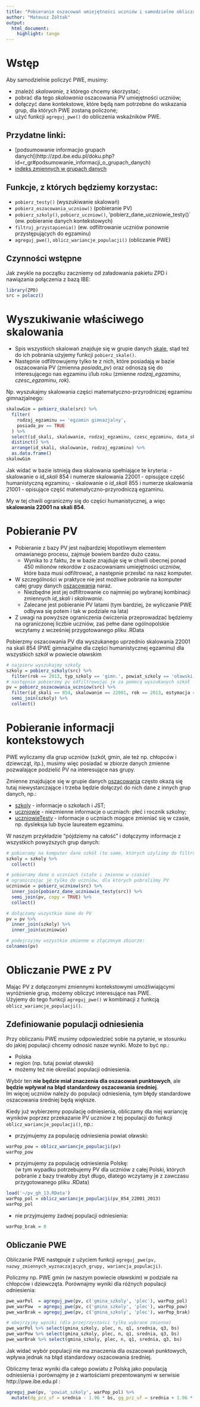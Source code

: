 ```yaml
---
title: "Pobieranie oszacowań umiejętności uczniów i samodzielne obliczanie PWE"
author: "Mateusz Żółtak"
output:
  html_document:
    highlight: tango
---
```

<!--
%\VignetteEngine{knitr::rmarkdown}
%\VignetteIndexEntry{Wstęp do R}
\usepackage[utf8]{inputenc}
-->
# Wstęp

Aby samodzielnie policzyć PWE, musimy:

* znaleźć _skalowanie_, z którego chcemy skorzystać;
* pobrać dla tego _skalowania_ oszacowania PV umiejętności uczniów;
* dołączyć dane kontekstowe, które będą nam potrzebne do wskazania grup, dla których PWE zostaną policzone;
* użyć funkcji `agreguj_pwe()` do obliczenia wskaźników PWE.

## Przydatne linki:

* [podsumowanie informacjio grupach danych[(http://zpd.ibe.edu.pl/doku.php?id=r_gr#podsumowanie_informacji_o_grupach_danych)
* [indeks zmiennych w grupach danych](http://zpd.ibe.edu.pl/doku.php?id=r_zmienne)

## Funkcje, z których będziemy korzystac:

* `pobierz_testy()` (wyszukiwanie skalowań)
* `pobierz_oszacowania_uczniow()` (pobieranie PV)
* `pobierz_szkoly()`, `pobierz_uczniow()`, 'pobierz_dane_uczniowie_testy()` (ew. pobieranie danych kontekstowych)
* `filtruj_przystapienia()` (ew. odfiltrowanie uczniów ponownie przystępujących do egzaminu)
* `agreguj_pwe()`, `oblicz_wariancje_populacji()` (obliczanie PWE)

## Czynności wstępne

Jak zwykle na początku zaczniemy od załadowania pakietu ZPD i nawiązania połączenia z bazą IBE:
```r
library(ZPD)
src = polacz()
```

# Wyszukiwanie właściwego skalowania

* Spis wszystkich skalowań znajduje się w grupie danych [skale](http://zpd.ibe.edu.pl/doku.php?id=r_gr_skale), stąd też do ich pobrania użyjemy funkcji `pobierz_skale()`.
* Następnie odfiltrowujemy tylko te z nich, które posiadają w bazie oszacowania PV (zmienna *posiada_pv*) oraz odnoszą się do interesującego nas egzaminu i/lub roku (zmienne *rodzaj_egzaminu*, *czesc_egzaminu*, *rok*).

Np. wyszukajmy skalowania części matematyczno-przyrodniczej egzaminu gimnazjalnego:
```r
skalowGim = pobierz_skale(src) %>%
  filter(
    rodzaj_egzaminu == 'egzamin gimnazjalny', 
    posiada_pv == TRUE
  ) %>%
  select(id_skali, skalowanie, rodzaj_egzaminu, czesc_egzaminu, data_skalowania, nazwa_skali) %>%
  distinct() %>%
  arrange(id_skali, skalowanie, rodzaj_egzaminu) %>%
  as.data.frame()
skalowGim
```
Jak widać w bazie istnieją dwa skalowania spełniające te kryteria:
- skalowanie o *id_skali* 854 i numerze skalowania 22001 - opisujące część humanistyczną egzaminu;
- skalowanie o *id_skali* 855 i numerze skalowania 21001 - opisujące część matematyczno-przyrodniczą egzaminu.

My w tej chwili ograniczmy się do części humanistycznej, a więc **skalowania 22001 na skali 854**.

# Pobieranie PV

* Pobieranie z bazy PV jest najbardziej kłopotliwym elementem omawianego procesu, zajmuje bowiem bardzo dużo czasu.  
    * Wynika to z faktu, że w bazie znajduje się w chwili obecnej ponad 450 milionów rekordów z oszacowaniami umiejętności uczniów, które baza musi odfiltrować, a następnie przesłać na nasz komputer.
* W szczególności w praktyce nie jest możliwe pobranie na komputer całej grupy danych [oszacowania](http://zpd.ibe.edu.pl/doku.php?id=r_gr_oszacowania) naraz.
    * Niezbędne jest jej odfiltrowanie co najmniej po wybranej kombinacji zmiennych *id_skali* i *skalowanie*.
    * Zalecane jest pobieranie PV latami (tym bardziej, że wyliczanie PWE odbywa się potem i tak w podziale na lata)
* Z uwagi na powyższe ograniczenia ćwiczenia przeprowadzać będziemy na ograniczonej liczbie uczniów, zaś pełne dane ogólnopolskie wczytamy z wcześniej przygotowanego pliku .RData

Pobierzmy oszacowania PV dla wyszukanego uprzednio skalowania 22001 na skali 854 (PWE gimnazjalne dla części humanistycznej egzaminu) dla wszystkich szkół w powiecie oławskim
```r
# najpierw wyszukajmy szkoły
szkoly = pobierz_szkoly(src) %>%
  filter(rok == 2013, typ_szkoly == 'gimn.', powiat_szkoly == 'oławski')
# następnie pobierzmy pv odfiltrowując je za pomocą wyszukanych szkół
pv = pobierz_oszacowania_uczniow(src) %>%
  filter(id_skali == 854, skalowanie == 22001, rok == 2013, estymacja == 'PV') %>%
  semi_join(szkoly) %>%
  collect()
```

# Pobieranie informacji kontekstowych

PWE wyliczamy dla grup uczniów (szkół, gmin, ale też np. chłopców i dziewcząt, itp.), musimy więc posiadać w zbiorze danych zmienne pozwalające podzielić PV na interesujące nas grupy.

Zmienne znajdujące się w grupie danych [oszacowania](http://zpd.ibe.edu.pl/doku.php?) często okazą się tutaj niewystarczające i trzeba będzie dołączyć do nich dane z innych grup danych, np.:

* [szkoly]() - informacje o szkołach i JST;
* [uczniowie]() - niezmienne informacje o uczniach: płeć i rocznik szkolny;
* [uczniowieTesty]() - informacje o uczniach mogące zmieniać się w czasie, np. dysleksja lub bycie laureatem egzaminu.

W naszym przykładzie "pójdziemy na całość" i dołączymy informacje z wszystkich powyższych grup danych:
```r
# pobieramy na komputer dane szkół (te same, których użyliśmy do filtrowania PV)
szkoly = szkoly %>%
  collect()

# pobieramy dane o uczniach (stałe i zmienne w czasie) 
# ograniczając je tylko do uczniów, dla których pobraliśmy PV
uczniowie = pobierz_uczniow(src) %>%
  inner_join(pobierz_dane_uczniowie_testy(src)) %>%
  semi_join(pv, copy = TRUE) %>%
  collect()

# dołączamy wszystkie dane do PV
pv = pv %>%
  inner_join(szkoly) %>%
  inner_join(uczniowie)

# podejrzyjmy wszystkie zmienne w złączonym zbiorze:
colnames(pv)
```

# Obliczanie PWE z PV

Mając PV z dołączonymi zmiennymi kontekstowymi umożliwiającymi wyróżnienie grup, możemy obliczyć interesujące nas PWE.  
Użyjemy do tego funkcji `agreguj_pwe()` w kombinacji z funkcją `oblicz_wariancje_populacji()`.

## Zdefiniowanie populacji odniesienia

Przy obliczaniu PWE musimy odpowiedzieć sobie na pytanie, w stosunku do jakiej populacji chcemy odnosić nasze wyniki. Może to być np.:

* Polska
* region (np. tutaj powiat oławski)
* możemy też nie określać populacji odniesienia.

Wybór ten **nie będzie miał znaczenia dla oszacowań punktowych**, ale **będzie wpływał na błąd standardowy oszacowania średniej**.  
Im więcej uczniów należy do populacji odniesienia, tym błędy standardowe oszacowania średniej będą większe.

Kiedy już wybierzemy populację odniesienia, obliczamy dla niej wariancję wyników poprzez przekazanie PV uczniów z tej populacji do funkcji `oblicz_wariancje_populacji()`, np.:

* przyjmujemy za populację odniesienia powiat oławski:
```r
warPop_pow = oblicz_wariancje_populacji(pv)
warPop_pow
```
* przyjmujemy za populację odniesienia Polskę:  
(w tym wypadku potrzebujemy PV dla uczniów z całej Polski, których pobranie z bazy trwałoby zbyt długo, dlatego wczytamy je z zawczasu przygotowanego pliku .RData)
```r
load('~/pv_gh_13.RData')
warPop_pol = oblicz_wariancje_populacji(pv_854_22001_2013)
warPop_pol
```
* nie przyjmujemy żadnej populacji odniesienia:
```r
warPop_brak = 0
```

## Obliczanie PWE

Obliczanie PWE następuje z użyciem funkcji `agreguj_pwe(pv, nazwy_zmiennych_wyznaczających_grupy, wariancja_populacji)`.

Policzmy np. PWE gmin (w naszym powiecie oławskim) w podziale na chłopców i dziewczęta. Porównajmy wyniki dla różnych populacji odniesienia:
```r
pwe_warPol  = agreguj_pwe(pv, c('gmina_szkoly', 'plec'), warPop_pol)
pwe_warPow  = agreguj_pwe(pv, c('gmina_szkoly', 'plec'), warPop_pow)
pwe_warBrak = agreguj_pwe(pv, c('gmina_szkoly', 'plec'), warPop_brak)

# obejrzyjmy wyniki (dla przejrzystości tylko wybrane zmienne)
pwe_warPol %>% select(gmina_szkoly, plec, n, q1, srednia, q3, bs)
pwe_warPow %>% select(gmina_szkoly, plec, n, q1, srednia, q3, bs)
pwe_warBrak %>% select(gmina_szkoly, plec, n, q1, srednia, q3, bs)
```

Jak widać wybór populacji nie ma znaczenia dla oszacowań punktowych, wpływa jednak na błąd standardowy oszacowania średniej.

Obliczmy teraz wyniki dla całego powiatu z Polską jako populacją odniesienia i porównajmy je z wartościami prezentowanymi w serwisie http://pwe.ibe.edu.pl :
```r
agreguj_pwe(pv, 'powiat_szkoly', warPop_pol) %>% 
  mutate(dg_prz_uf = srednia - 1.96 * bs, gg_prz_uf = srednia + 1.96 * bs)
```
